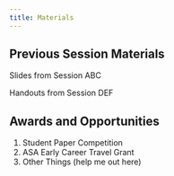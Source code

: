 ```yaml
---
title: Materials
---
```


## Previous Session Materials

Slides from Session ABC

Handouts from Session DEF

## Awards and Opportunities

1. Student Paper Competition
2. ASA Early Career Travel Grant
3. Other Things (help me out here)